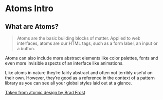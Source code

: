 
<Meta title="Components/Atoms/Intro" />

# Atoms Intro

## What are Atoms?

> Atoms are the basic building blocks of matter. Applied to web interfaces, atoms are our HTML tags, such as a form label, an input or a button.

Atoms can also include more abstract elements like color palettes, fonts and even more invisible aspects of an interface like animations.

Like atoms in nature they’re fairly abstract and often not terribly useful on their own. However, they’re good as a reference in the context of a pattern library as you can see all your global styles laid out at a glance.

[Taken from atomic design by Brad Frost](https://bradfrost.com/blog/post/atomic-web-design/#atoms)